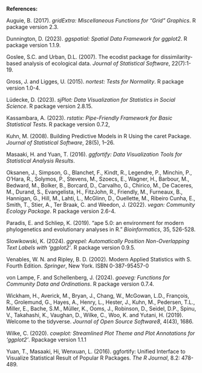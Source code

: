 **References:** 

Auguie, B. (2017). *gridExtra: Miscellaneous Functions for "Grid" Graphics*. R package version 2.3.

Dunnington, D. (2023). _ggspatial: Spatial Data Framework for ggplot2_. R package version 1.1.9.

Goslee, S.C. and Urban, D.L. (2007). The ecodist package for dissimilarity-based analysis of ecological data. *Journal of Statistical Software*, 22(7):1-19.

Gross, J. and Ligges, U. (2015). *nortest: Tests for Normality*. R package version 1.0-4.

Lüdecke, D. (2023). *sjPlot: Data Visualization for Statistics in Social Science*. R package version 2.8.15.

Kassambara, A. (2023). _rstatix: Pipe-Friendly Framework for Basic Statistical Tests_. R package version 0.7.2, 

Kuhn, M. (2008). Building Predictive Models in R Using the caret Package. *Journal of Statistical Software*, 28(5), 1--26.

Masaaki, H. and Yuan, T. (2016). *ggfortify: Data Visualization Tools for Statistical Analysis Results*.

Oksanen, J., Simpson, G., Blanchet, F., Kindt, R., Legendre, P., Minchin, P., O'Hara, R., Solymos, P., Stevens, M., Szoecs, E., Wagner, H., Barbour, M., Bedward, M., Bolker, B., Borcard, D., Carvalho, G., Chirico, M., De Caceres, M., Durand, S., Evangelista, H., FitzJohn, R., Friendly, M., Furneaux, B., Hannigan, G., Hill, M., Lahti, L., McGlinn, D., Ouellette, M., Ribeiro Cunha, E., Smith, T., Stier, A., Ter Braak, C. and Weedon, J. (2022). *vegan: Community Ecology Package*. R package version 2.6-4.

Paradis, E. and Schliep, K. (2019). "ape 5.0: an environment for modern phylogenetics and evolutionary analyses in R." *Bioinformatics*, 35, 526-528.

Slowikowski, K. (2024). *ggrepel: Automatically Position Non-Overlapping Text Labels with 'ggplot2'*. R package version 0.9.5.

Venables, W. N. and Ripley, B. D. (2002). Modern Applied Statistics with S. Fourth Edition. *Springer*, New York. ISBN 0-387-95457-0

von Lampe, F. and Schellenberg, J. (2024). *goeveg: Functions for Community Data and Ordinations*. R package version 0.7.4.

Wickham, H., Averick, M., Bryan, J., Chang, W., McGowan, L.D., François, R., Grolemund, G., Hayes, A., Henry, L., Hester, J., Kuhn, M., Pedersen, T.L., Miller, E., Bache, S.M., Müller, K., Ooms, J., Robinson, D., Seidel, D.P., Spinu, V., Takahashi, K., Vaughan, D., Wilke, C., Woo, K. and Yutani, H. (2019). Welcome to the tidyverse. *Journal of Open Source Software8*, 4(43), 1686.

Wilke, C. (2020). *cowplot: Streamlined Plot Theme and Plot Annotations for 'ggplot2'*. Rpackage version 1.1.1

Yuan, T., Masaaki, Hi, Wenxuan, L. (2016). ggfortify: Unified Interface to Visualize Statistical Result of Popular R Packages. *The R Journal*, 8.2: 478-489.
